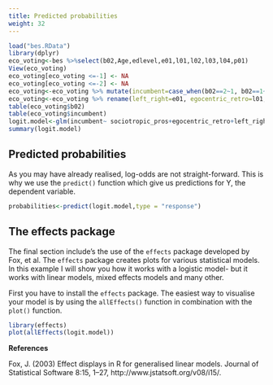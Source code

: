 ```yaml
---
title: Predicted probabilities
weight: 32
---
```

```r
load("bes.RData")
library(dplyr)
eco_voting<-bes %>%select(b02,Age,edlevel,e01,l01,l02,l03,l04,p01)
View(eco_voting)
eco_voting[eco_voting <=-1] <- NA
eco_voting[eco_voting <=-2] <- NA
eco_voting<-eco_voting %>% mutate(incumbent=case_when(b02==2~1, b02==1~0, b02>=3~0)) 
eco_voting<-eco_voting %>% rename(left_right=e01, egocentric_retro=l01,egocentric_pros=l02,sociotropic_pros=l03,sociotropic_retro=l04,brexit=p01)
table(eco_voting$b02)
table(eco_voting$incumbent)
logit.model<-glm(incumbent~ sociotropic_pros+egocentric_retro+left_right, data=eco_voting,family = binomial(link = "logit"))
summary(logit.model)
```

## Predicted probabilities

As you may have already realised, log-odds are not straight-forward. This is why we use the `predict()` function which give us predictions for Y, the dependent variable. 

```r
probabilities<-predict(logit.model,type = "response")
```


## The effects package

The final section include's the use of the `effects` package developed by Fox, et al. The `effects` package creates plots for various statistical models. In this example I will show you how it works with a logistic model- but it works with linear models, mixed effects models and many other.  

First you have to install the `effects` package. The easiest way to visualise your model is by using the `allEffects()` function in combination with the `plot()` function. 

```r
library(effects)
plot(allEffects(logit.model))
```

**References**

Fox, J. (2003) Effect displays in R for generalised linear models. Journal of Statistical Software 8:15, 1–27, http://www.jstatsoft.org/v08/i15/.


